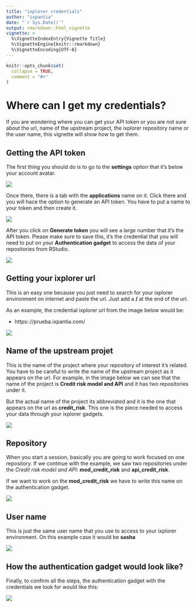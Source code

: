 ```yaml
---
title: "ixplorer credentials"
author: "ixpantia"
date: "`r Sys.Date()`"
output: rmarkdown::html_vignette
vignette: >
  %\VignetteIndexEntry{Vignette Title}
  %\VignetteEngine{knitr::rmarkdown}
  %\VignetteEncoding{UTF-8}
---
```


```r
knitr::opts_chunk$set(
  collapse = TRUE,
  comment = "#>"
)
```

# **Where can I get my credentials?**

If you are wondering where you can get your API token or you are not sure about
the url, name of the upstream project, the ixplorer repository name or the 
user name, this vignette will show how to get them.

## Getting the API token
The first thing you should do is to go to the **settings** option that it's 
below your account avatar. 

![]("img/api_token.png")

Once there, there is a tab with the **applications** name on it. Click there 
and you will hace the option to generate an API token. You have to put a name
to your token and then create it.

![]("img/api_token_2.png")

After you click on **Generate token** you will see a large number that it's
the API token. Please make sure to save this, it's the credential that you will
need to put on your **Authentication gadget** to access the data of your
repositories from RStudio.

![]("img/api_token_3.png")

## Getting your ixplorer url
This is an easy one because you just need to search for your ixplorer 
environment on internet and paste the url. Just add a **/** at the end of the 
url.

As an example, the credential ixplorer url from the image below would be:

 - https:://prueba.ixpantia.com/
 
![]("img/credential_url.png")

## Name of the upstream projet
This is the name of the project where your repository of interest it's related.
You have to be careful to write the name of the upstream project as it appears
on the url. For example, in the image below we can see that the name of the
project is **Credit risk model and API** and it has two repositories under it.

But the actual name of the project its abbreviated and it is the one that
appears on the url as **credit_risk**. This one is the piece needed to access 
your data through your ixplorer gadgets.

![]("img/credential_1.png")

## Repository
When you start a session, basically you are going to work focused on one
repository. If we continue with the example, we saw two repositories under the
_Credit risk model and API_: **mod_credit_risk** and **api_credit_risk**.

If we want to work on the **mod_credit_risk** we have to write this name on the
authentication gadget.

![]("img/credential_2.png")

## User name
This is just the same user name that you use to access to your ixplorer 
environment. On this example case it would be **sasha**

![]("img/credential_3.png")

##  How the authentication gadget would look like?

Finally, to confirm all the steps, the authentication gadget with the
credentials we look for would like this:

![]("img/credential_4.png")






